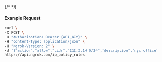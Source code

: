 {/* <!-- Code generated for API Clients. DO NOT EDIT. --> */}

#### Example Request
```bash
curl \
-X POST \
-H "Authorization: Bearer {API_KEY}" \
-H "Content-Type: application/json" \
-H "Ngrok-Version: 2" \
-d '{"action":"allow","cidr":"212.3.14.0/24","description":"nyc office","ip_policy_id":"ipp_33Qo7J7yqInbUtAxNYHNehw8dRa"}' \
https://api.ngrok.com/ip_policy_rules
```